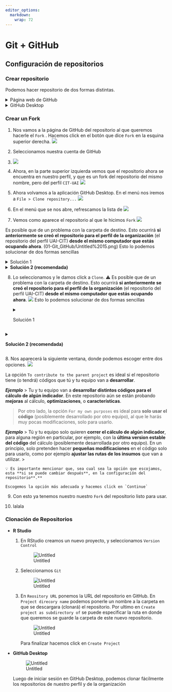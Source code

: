 ```yaml
---
editor_options: 
  markdown: 
    wrap: 72
---
```


# Git + GitHub {#git}

## Configuración de repositorios

### Crear repositorio

Podemos hacer repositorio de dos formas distintas.

<details>

<summary>Página web de GitHub</summary>

1.  Primero iniciamos sesión en [GitHub](http://github.com)
    ![](01-Git_GitHub/Untitled.png)
2.  Hacemos click en `Create repository`. Luego como `owner`
    seleccionamos la organización CIT-UAI
    ![](01-Git_GitHub/Untitled%201.png) Luego le damos a
    `Create repository`
3.  Ahora ya tenemos el repositorio creado en GitHub
    ![](01-Git_GitHub/Untitled%202.png) Ahora ya podemos [hacer un
    Fork](#crear_fork)

</details>

<details>

<summary>GitHub Desktop</summary>

1.  Luego de iniciar sesión el la aplicación, en el menú ponemos
    `File > New repository...` ![](01-Git_GitHub/Untitled%203.png)
2.  Rellenamos la información del repositorio nuevo
    ![](01-Git_GitHub/Untitled%204.png)
3.  Hacemos click en `Create repository` para crear el repositorio de
    forma local
4.  Luego la aplicación nos muestra lo siguiente. Hacemos click en
    `Publish repository` para subir el repositorio a GitHub
    ![](01-Git_GitHub/Untitled%205.png)
5.  Nos aseguramos que seleccionar `CIT-UAI` en `Organization` .
    ![](01-Git_GitHub/Untitled%206.png)
6.  Hacemos click en `Publish repository` para confirmar. Con esto
    subimos el repositorio que acabamos de crear localmente, al perfil
    de la organización `CIT-UAI`
7.  La aplicación ahora se ve como acontinuación
    ![](01-Git_GitHub/Untitled%207.png) Si en el menú nos vamos a
    `Repository > View on GitHub` , veremos
    ![](01-Git_GitHub/Untitled%208.png) Ahora estamos listos para [hacer
    un Fork](#crear_fork)

</details>

### Crear un Fork {#crear_fork}

1.  Nos vamos a la página de GitHub del repositorio al que queremos
    hacerle el `Fork` . Hacemos click en el botón que dice `Fork` en la
    esquina superior derecha. ![](01-Git_GitHub/Untitled%209.png)

2.  Seleccionamos nuestra cuenta de GitHub

3.  ![](01-Git_GitHub/Untitled%2010.png)

4.  Ahora, en la parte superior izquierda vemos que el repositorio ahora
    se encuentra en nuestro perfil, y que es un fork del repositorio del
    mismo nombre, pero del perfil `CIT-UAI`
    ![](01-Git_GitHub/Untitled%2011.png)

5.  Ahora volvamos a la aplicación GitHub Desktop. En el menú nos iremos
    a `File > Clone repository...` ![](01-Git_GitHub/Untitled%2012.png)

6.  En el menú que se nos abre, refrescamos la lista de
    ![](01-Git_GitHub/Untitled%2013.png)

7.  Vemos como aparece el repositorio al que le hicimos `Fork`
![](01-Git_GitHub/Untitled%2014.png)
    
Es posible que de un problema con la carpeta de destino. Esto ocurrirá **si anteriormente se creó el repositorio para el perfil de la organización** (el repositorio del perfil UAI-CIT) **desde el mismo computador que estás ocupando ahora**.
(01-Git_GitHub/Untitled%2015.png)
Esto lo podemos solucionar de dos formas sencillas
  
<details>
    <summary>Solución 1</summary>
    La primera forma es corrigiendo el nombre de la carpeta de destino. Sugerimos añadir `_fork` al nombre de la carpeta de destino.
    ![titled](01-Git_GitHub/Untitled%2016.png)
    esto la franja mostrando el error desaparece, y podemos hacer click en `Clone` sin problemas, y podemos continuar.
    <details>
        <summary>*Observación*</summary>
        [Luego de terminar de hacer el Fork](01-Git_GitHub.md) en la lista de repositorios veremos los repositorios que se llaman igual, pero indicando a que perfil de GitHub es cada uno.
        ![01-Git_GitHub/Untitled%2017.png)
        Por otro lado, en el visor de archivos veremos dos carpetas
        (01-Git_GitHub/Untitled%2018.png)
        Aquí, `repositorio1` es la copia local del repositorio del perfil `CIT-UAI`, mientras que `repositorio_fork` es la copia local del repositorio del perfil personal.
    </details>
    
</details>
    
<details>
    <summary>**Solución 2 (recomendada)**</summary>
    La segunda solución es, antes de hacer el fork, eliminar la copia local del repositorio que creamos para la organización. Para esto, en el menú, nos vamos a `View > Repository list` . Hacemos click derecho en el repositorio que vamos a borrar. En este ejemplo el repositorio es `repositorio1` y está bajo el nombre de la organización `cit-uai` 
    ![](01-Git_GitHub/Untitled%2019.png)
    Hacemos click `Remove....` .
    ![](01-Git_GitHub/Untitled%2020.png)
    Marcamos la opción `Also move this repository to Recycle Bin` y confirmamos haciendo click en el botón `Remove`.
    Es importante precisar que esto **NO borra el repositorio en GitHub**, sino que solo **borra la copia local de este.** Ahora podemos [repetir los pasos anteriores (desde el 4 enadelante)](01-Git_GitHub.md)
    <details>
        <summary>*Observación*</summary>
        [Luego de terminar de hacer el Fork](01-Git_GitHub.md) en la lista de repositorios veremos solo un repositorio (con el nombre del repositorio al que le hicimos el Fork) indicando pertenece a nuestro perfil personal de GitHub.
        ![](01-Git_GitHub/Untitled%2021.png) De forma similar, en el visor de archivos solo veremos una carpeta (con el nombre del repositorio al que le hicimos el Fork)
        ![](01-Git_GitHub/Untitled%2022.png)
    </details>

</details>

8.  Lo seleccionamos y le damos click a `Clone`. ⚠️ Es posible que de un
    problema con la carpeta de destino. Esto ocurrirá **si anteriormente
    se creó el repositorio para el perfil de la organización** (el
    repositorio del perfil UAI-CIT) **desde el mismo computador que
    estás ocupando ahora**. ![](01-Git_GitHub/Untitled%2015.png) Esto lo
    podemos solucionar de dos formas sencillas

    <details>

    <summary>

    Solución 1

    </summary>

    La primera forma es corrigiendo el nombre de la carpeta de destino.
    Sugerimos añadir `_fork` al nombre de la carpeta de destino.
    ![Untitled](01-Git_GitHub/Untitled%2016.png) Con esto la franja
    mostrando el error desaparece, y podemos hacer click en `Clone` sin
    problemas, y podemos continuar.

    <details>

    <summary>

    *Observación*

    </summary>

    [Luego de terminar de hacer el Fork](01-Git_GitHub.md) en la lista
    de repositorios veremos los repositorios que se llaman igual, pero
    indicando a que perfil de GitHub es cada uno.
    ![](01-Git_GitHub/Untitled%2017.png) Por otro lado en el visor de
    archivos veremos dos carpetas ![](01-Git_GitHub/Untitled%2018.png)
    Acá `repositorio1` es la copia local del repositorio del perfil
    CIT-UAI, mientras que `repositorio_fork` es la copia local del
    repositorio del perfil personal.

    </details>

    </details>

<details>

<summary>

**Solución 2 (recomendada)**

</summary>

La segunda solución es, antes de hacer el fork, eliminar la copia local
del repositorio que creamos para la organización. Para esto, en el menú,
nos vamos a `View > Repository list` . Hacemos click derecho en el
repositorio que vamos a borrar. En este ejemplo el repositorio es
`repositorio1` y está bajo el nombre de la organización `cit-uai`
![](01-Git_GitHub/Untitled%2019.png) Hacemos click `Remove....` .
![](01-Git_GitHub/Untitled%2020.png) Marcamos la opción
`Also move this repository to Recycle Bin` y confirmamos haciendo click
en el botón `Remove` Es importante precisar que esto **NO borra el
repositorio en GitHub**, sino que solo **borra la copia local de este.**
Ahora podemos [repetir los pasos anteriores (desde el 4 en
adelante)](01-Git_GitHub.md)

<details>

<summary>

*Observación*

</summary>

[Luego de terminar de hacer el Fork](#terminar_fork) en la lista de
repositorios veremos solo un repositorio (con el nombre del repositorio
al que le hicimos el Fork) indicando pertenece a nuestro perfil personal
de GitHub. ![](01-Git_GitHub/Untitled%2021.png) De forma similar, en el
visor de archivos solo veremos una carpeta (con el nombre del
repositorio al que le hicimos el Fork)
![](01-Git_GitHub/Untitled%2022.png)

</details>

</details>

<a name="terminar_fork"> </a> 8. Nos aparecerá la siguiente ventana,
donde podemos escoger entre dos opciones.
![](01-Git_GitHub/Untitled%2023.png)

La opción `To contribute to the parent project` es ideal si el
repositorio tiene (o tendrá) códigos que tú y tu equipo van a
**desarrollar**.

***Ejemplo*** \> Tu y tu equipo van a **desarrollar distintos códigos
para el cálculo de algún indicador**. En este repositorio aún se están
probando **mejoras** al cálculo, **optimizaciones**, o
**características**.

> Por otro lado, la opción `For my own purposes` es ideal para **solo
> usar el código** (posiblemente desarrollado por otro equipo), al que
> le harás muy pocas modificaciones, solo para usarlo.

***Ejemplo*** \> Tú y tu equipo solo quieren **correr el cálculo de
algún indicador**, para alguna región en particular, por ejemplo, con la
**última version estable del código** del cálculo (posiblemente
desarrollada por otro equipo). En un principio, solo pretenden hacer
**pequeñas modificaciones** en el código solo para usarlo, como por
ejemplo **ajustar las rutas de los insumos** que van a utilizar. \>

    💡 Es importante mencionar que, sea cual sea la opción que escojamos, esta **si se puede cambiar después**, en la configuración del repositorio**.**

    Escogemos la opción más adecuada y hacemos click en `Continue`

9.  Con esto ya tenemos nuestro nuestro `Fork` del repositorio listo
    para usar.

10. lalala

### Clonación de Repositorios

-   **R Studio**

    1.  En RStudio creamos un nuevo proyecto, y seleccionamos
        `Version Control`

        ![Untitled](01-Git_GitHub/Untitled%2024.png)

    2.  Seleccionamos `Git`

        ![Untitled](01-Git_GitHub/Untitled%2025.png)

    3.  En `Reository URL` ponemos la URL del repositorio en GitHub. En
        `Project direcory name` podemos ponerle un nombre a la carpeta
        en que se descargara (clonará) el repositorio. Por ultimo en
        `Create project as subdirectory of` se puede especificar la ruta
        en donde que queremos se guarde la carpeta de este nuevo
        repositorio.

        ![Untitled](01-Git_GitHub/Untitled%2026.png)

        Para finalizar hacemos click en `Create Project`

-   **GitHub Desktop**

    ![Untitled](01-Git_GitHub/Untitled%2027.png)

    Luego de iniciar sesión en GitHub Desktop, podemos clonar fácilmente
    los repositorios de nuestro perfil y de la organización
